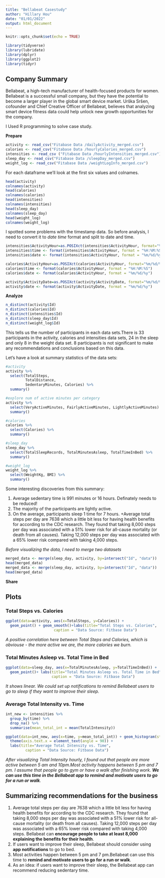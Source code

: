 ```yaml
---
title: "Bellabeat Casestudy"
author: "Hillary Hou"
date: "01/01/2022"
output: html_document
---
```


```r
knitr::opts_chunk$set(echo = TRUE)
```

```r
library(tidyverse)
library(lubridate)
library(dplyr)
library(ggplot2)
library(tidyr)
```


## Company Summary
Bellabeat, a high-tech manufacturer of health-focused products for women. Bellabeat is a successful small company, but they have the potential to become a larger player in the global smart device market. Urška Sršen, cofounder and Chief Creative Officer of Bellabeat, believes that analyzing smart device fitness data could help unlock new growth opportunities for the company.

I Used R programming to solve case study.

**Prepare**
```r
activity <- read_csv("Fitabase Data /dailyActivity_merged.csv")
calories <- read_csv("Fitabase Data /hourlyCalories_merged.csv")
intensities <- read_csv ("Fitabase Data /hourlyIntensities_merged.csv")
sleep_day <- read_csv("Fitabase Data /sleepDay_merged.csv")
weight_log <- read_csv("Fitabase Data /weightLogInfo_merged.csv")
```


For each dataframe we'll look at the first six values and colnames.
```r
head(activity)
colnames(activity)
head(calories)
colnames(calories)
head(intensities)
colnames(intensities)
head(sleep_day)
colnames(sleep_day)
head(weight_log)
colnames(weight_log)
```

I spotted some problems with the timestamp data. So before analysis, I need to convert it to *date time* format and split to date and time.

```r
intensities$ActivityHour=as.POSIXct(intensities$ActivityHour, format="%m/%d/%Y %I:%M:%S %p", tz=Sys.timezone())
intensities$time <- format(intensities$ActivityHour, format = "%H:%M:%S")
intensities$date <- format(intensities$ActivityHour, format = "%m/%d/%y")

calories$ActivityHour=as.POSIXct(calories$ActivityHour, format="%m/%d/%Y %I:%M:%S %p", tz=Sys.timezone())
calories$time <- format(calories$ActivityHour, format = "%H:%M:%S")
calories$date <- format(calories$ActivityHour, format = "%m/%d/%y")

activity$ActivityDate=as.POSIXct(activity$ActivityDate, format="%m/%d/%Y", tz=Sys.timezone())
activity$date <- format(activity$ActivityDate, format = "%m/%d/%y")
```

**Analyze**
```r
n_distinct(activity$Id)
n_distinct(calories$Id)
n_distinct(intensities$Id)
n_distinct(sleep_day$Id)
n_distinct(weight_log$Id)
```
This tells us the number of participants in each data sets.There is 33 participants in the activity, calories and intensities data sets, 24 in the sleep and only 8 in the weight data set. 8 participants is not significant to make any recommendations and conclusions based on this data.

Let’s have a look at summary statistics of the data sets:

```r
#activity
activity %>%  
  select(TotalSteps,
         TotalDistance,
         SedentaryMinutes, Calories) %>%
  summary()

#explore num of active minutes per category
activity %>% 
  select(VeryActiveMinutes, FairlyActiveMinutes, LightlyActiveMinutes) %>% 
  summary()

#calories
calories %>% 
  select(Calories) %>% 
  summary()

#sleep_day
sleep_day %>% 
  select(TotalSleepRecords, TotalMinutesAsleep, TotalTimeInBed) %>% 
  summary()

#weight_log
weight_log %>% 
  select(WeightKg, BMI) %>% 
  summary()
```

Some interesting discoveries from this summary:


1. Average sedentary time is 991 minutes or 16 hours. Definately needs to be reduced!
2. The majority of the participants are lightly active.
3. On the average, participants sleep 1 time for 7 hours.
  +Average total steps per day are 7638 which a little bit less for having health benefits for according to the CDC
  research. They found that taking 8,000 steps per day was associated with a 51% lower risk for all-cause mortality
  (or death from all causes). Taking 12,000 steps per day was associated with a 65% lower risk compared with taking
  4,000 steps.


*Before visualizing the data, I need to merge two datasets*
```r
merged_data <- merge(sleep_day, activity, by=intersect("Id", "data"))
head(merged_data)
merged_data <- merge(sleep_day, activity, by=intersect("Id", "data"))
head(merged_data)
```

**Share**


## Plots
### Total Steps vs. Calories

```r
ggplot(data=activity, aes(x=TotalSteps, y=Calories)) + 
  geom_point() + geom_smooth()+labs(title="Total Steps vs. Calories",
                      caption = "Data Source: Fitbase Data")
```

*A positive correlation here between Total Steps and Calories, which is obviouse - the more active we are, the more calories we burn.*

### Total Minutes Asleep vs. Total Time in Bed
```r
ggplot(data=sleep_day, aes(x=TotalMinutesAsleep, y=TotalTimeInBed)) + 
  geom_point()+ labs(title="Total Minutes Asleep vs. Total Time in Bed",
                     caption = "Data Source: Fitbase Data")
```

*It shows linear. We could set up notifications to remind Bellabeat users to go to sleep if they want to improve their sleep.*


### Average Total Intensity vs. Time
```r
int_new <- intensities %>%
  group_by(time) %>%
  drop_na() %>%
  summarise(mean_total_int = mean(TotalIntensity))

ggplot(data=int_new, aes(x=time, y=mean_total_int)) + geom_histogram(stat = "identity", fill='pink') +
  theme(axis.text.x = element_text(angle = 90)) +
  labs(title="Average Total Intensity vs. Time",
         caption = "Data Source: Fitbase Data")
```

*After visualizing Total Intensity hourly, I found out that people are more active between 5 am and 10pm.Most activity happens between 5 pm and 7 pm. I assume that people go to gym or have a walk after finishing work. **We can use this time in the Bellabeat app to remind and motivate users to go for a run or walk**.*


## Summarizing recommendations for the business


1. Average total steps per day are 7638 which a little bit less for having health benefits for according to the CDC research. They found that taking 8,000 steps per day was associated with a 51% lower risk for all-cause mortality (or death from all causes). Taking 12,000 steps per day was associated with a 65% lower risk compared with taking 4,000 steps. Bellabeat can **encourage people to take at least 8,000 explaining the benefits for their health**.
2. If users want to improve their sleep, Bellabeat should consider using **app notifications** to go to bed.
3. Most activities happen between 5 pm and 7 pm.Bellabeat can use this time to **remind and motivate users to go for a run or walk**.
4. As an idea: if users want to improve their sleep, the Bellabeat app can recommend reducing sedentary time.


